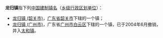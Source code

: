 '''龙归镇'''指下列[[中国行政区划|中国]][[镇|建制镇名]]（[[乡级行政区划|乡级行政区划单位]]）：

* [[龙归镇_(韶关市)|龙归镇 (韶关市)]]，[[广东省|广东省]][[韶关市|韶关市]]下辖的一个镇；
* [[龙归镇_(广州市)|龙归镇 (广州市)]]，广东省[[广州市|广州市]][[白云区_(广州市)|白云区]]下辖的一个镇，已于2004年6月撤销，并入[[太和镇_(广州市)|太和镇]]。

{{Disambig|L龙归镇|Cat=三字中国镇名消歧义}}